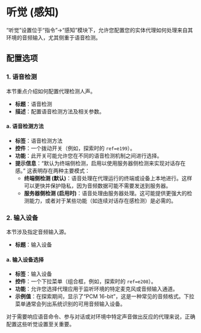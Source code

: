 # 听觉 (感知)

“听觉”设置位于“指令”->“感知”模块下，允许您配置您的实体代理如何处理来自其环境的音频输入，尤其侧重于语音检测。

## 配置选项

### 1. 语音检测

本节重点介绍如何配置代理检测人声。

- **标题**：语音检测
- **描述**：配置语音检测方法及相关参数。

#### a. 语音检测方法

- **标签**：语音检测方法
- **控件**：一个拨动开关（例如，探索时的 `ref=e199`）。
- **功能**：此开关可能允许您在不同的语音检测机制之间进行选择。
- **提示信息**：“默认为终端侧检测，启用以使用服务器侧检测来实现对话存在感。” 这表明存在两种主要模式：
    - **终端侧检测 (默认)**：语音处理在代理运行的终端或设备上本地进行。这样可以更快并保护隐私，因为音频数据可能不需要发送到服务器。
    - **服务器侧检测 (启用时)**：语音处理由服务器处理。这可能提供更强大的检测能力，或者对于某些功能（如连续对话存在感检测）是必需的。

### 2. 输入设备

本节涉及指定音频输入源。

- **标题**：输入设备

#### a. 输入设备选择

- **标签**：输入设备
- **控件**：一个下拉菜单（组合框，例如，探索时的 `ref=e208`）。
- **功能**：允许您选择代理应用于监听环境的特定麦克风或音频输入通道。
- **示例值**：在探索期间，显示了“PCM 16-bit”，这是一种常见的音频格式。下拉菜单通常会列出系统识别的可用音频输入设备。

对于需要响应语音命令、参与对话或对环境中特定声音做出反应的代理来说，正确配置这些听觉设置至关重要。
